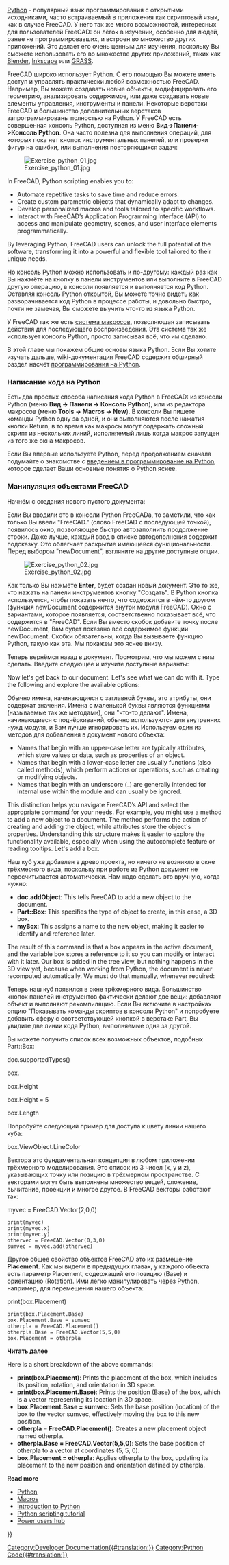 <languages/>

{{Docnav
|[[Manual:Creating_renderings|Creating renderings]]
|[[Manual:Creating_and_manipulating_geometry|Creating and manipulating geometry]]
|[[Manual:Introduction|Manual start]]
|IconC=Crystal_Clear_manual.png
}}

{{Manual:TOC}}

<div class="mw-translate-fuzzy">
[https://ru.wikipedia.org/wiki/Python Python] - популярный язык программирования с открытыми исходниками, часто встраиваемый в приложения как скриптовый язык, как в случае FreeCAD. У него так же много возможностей, интересных для пользователей FreeCAD: он лёгок в изучении, особенно для людей, ранее не программировавших, и встроен во множество других приложений. Это делает его очень ценным для изучения, поскольку Вы сможете использовать его во множестве других приложений, таких как [http://www.blender.org Blender], [http://www.inkscape.org Inkscape] или [http://grass.osgeo.org/ GRASS].
</div>

<div class="mw-translate-fuzzy">
FreeCAD широко использует Python. С его помощью Вы можете иметь доступ и управлять практически любой возможностью FreeCAD. Например, Вы можете создавать новые объекты, модифицировать его геометрию, анализировать содержимое, или даже создавать новые элементы управления, инструменты и панели. Некоторые верстаки FreeCAD и большинство дополнительных верстаков запрограммированы полностью на Python. У FreeCAD есть совершенная консоль Python, доступная из меню '''Вид->Панели->Консоль Python'''. Она часто полезна для выполнения операций, для которых пока нет кнопок инструментальных панелей, или проверки фигур на ошибки, или выполнения повторяющихся задач:
</div>

<div class="mw-translate-fuzzy">
[[Image:Exercise_python_01.jpg]]
</div>

In FreeCAD, Python scripting enables you to:

* Automate repetitive tasks to save time and reduce errors.
* Create custom parametric objects that dynamically adapt to changes.
* Develop personalized macros and tools tailored to specific workflows.
* Interact with FreeCAD’s Application Programming Interface (API) to access and manipulate geometry, scenes, and user interface elements programmatically.

By leveraging Python, FreeCAD users can unlock the full potential of the software, transforming it into a powerful and flexible tool tailored to their unique needs.

<div class="mw-translate-fuzzy">
Но консоль Python можно использовать и по-другому: каждый раз как Вы нажмёте на кнопку в панели инструментов или выполните в FreeCAD другую операцию, в консоли появляется и выполняется код Python. Оставляя консоль Python открытой, Вы можете точно видеть как разворачивается код Python в процессе работы, и довольно быстро, почти не замечая, Вы сможете выучить что-то из языка Python.
</div>


<div class="mw-translate-fuzzy">
У FreeCAD так же есть [[Macros/ru|система макросов]], позволяющая записывать действия для последующего воспроизведения. Эта система так же использует консоль Python, просто записывая всё, что им сделано.
</div>

В этой главе мы покажем общие основы языка Python. Если Вы хотите изучать дальше, wiki-документация FreeCAD содержит обширный раздел насчёт [[Power_users_hub|программирования на Python]].

<span id="Writing_Python_code"></span>
=== Написание кода на Python ===

<div class="mw-translate-fuzzy">
Есть два простых способа написания кода Python в FreeCAD: из консоли Python (меню '''Вид -> Панели -> Консоль Python'''), или из редактора макросов (меню '''Tools -> Macros -> New'''). В консоли Вы пишете команды Python одну за одной, и они выполняются после нажатия кнопки Return, в то время как макросы могут содержать сложный скрипт из нескольких линий, исполняемый лишь когда макрос запущен из того же окна макросов.
</div>

Если Вы впервые используете Python, перед продолжением сначала подумайте о знакомстве с [[Introduction_to_Python/ru|введением в программирование на Python]], которое сделает Ваши основные понятия о Python яснее.

<span id="Manipulating_FreeCAD_objects"></span>
=== Манипуляция объектами FreeCAD ===

Начнём с создания нового пустого документа:

{{Code|code=
doc = FreeCAD.newDocument()
}}

<div class="mw-translate-fuzzy">
Если Вы вводили это в консоли Python FreeCADа, то заметили, что как только Вы ввели "FreeCAD." (слово FreeCAD с последующей точкой), появилось окно, позволяющее быстро автозаполнить продолжение строки. Даже лучше, каждый ввод в списке автодополнения содержит подсказку. Это облегчает раскрытие имеющейся функциональности. Перед выбором "newDocument", взгляните на другие доступные опции.
</div>

<div class="mw-translate-fuzzy">
[[Image:Exercise_python_02.jpg]]
</div>

<div class="mw-translate-fuzzy">
Как только Вы нажмёте '''Enter''', будет создан новый документ. Это то же, что нажать на панели инструментов кнопку "Создать". В Python кнопка используется, чтобы показать нечто, что содержится в чём-то другом (функция newDocument содержится внутри модуля FreeCAD). Окно с вариантами, которое появляется, соответственно показывает всё, что содержится в "FreeCAD". Если Вы вместо скобок добавите точку после newDocument, Вам будет показано всё содержимое функции newDocument. Скобки обязательны, когда Вы вызываете функцию Python, такую как эта. Мы покажем это яснее внизу.
</div>

<div class="mw-translate-fuzzy">
Теперь вернёмся назад в документ. Посмотрим, что мы можем с ним сделать. Введите следующее и изучите доступные варианты:
</div>

Now let's get back to our document. Let's see what we can do with it. Type the following and explore the available options:

{{Code|code=
doc.
}}

<div class="mw-translate-fuzzy">
Обычно имена, начинающиеся с заглавной буквы, это атрибуты, они содержат значения. Имена с маленькой буквы являются функциями (называемые так же методами), они "что-то делают". Имена, начинающиеся с подчёркиваний, обычно используются для внутренних нужд модуля, и Вам лучше игнорировать их. Используем один из методов для добавления в документ нового объекта:
</div>

* Names that begin with an upper-case letter are typically attributes, which store values or data, such as properties of an object.
* Names that begin with a lower-case letter are usually functions (also called methods), which perform actions or operations, such as creating or modifying objects.
* Names that begin with an underscore (_) are generally intended for internal use within the module and can usually be ignored.

This distinction helps you navigate FreeCAD’s API and select the appropriate command for your needs. For example, you might use a method to add a new object to a document. The method performs the action of creating and adding the object, while attributes store the object's properties. Understanding this structure makes it easier to explore the functionality available, especially when using the autocomplete feature or reading tooltips. Let's add a box.

{{Code|code=
box = doc.addObject("Part::Box", "myBox")
}}

<div class="mw-translate-fuzzy">
Наш куб уже добавлен в древо проекта, но ничего не возникло в окне трёхмерного вида, поскольку при работе из Python документ не пересчитывается автоматически. Нам надо сделать это вручную, когда нужно:
</div>

*'''doc.addObject''': This tells FreeCAD to add a new object to the document.
*'''Part::Box''': This specifies the type of object to create, in this case, a 3D box.
*'''myBox''': This assigns a name to the new object, making it easier to identify and reference later.

The result of this command is that a box appears in the active document, and the variable box stores a reference to it so you can modify or interact with it later. Our box is added in the tree view, but nothing happens in the 3D view yet, because when working from Python, the document is never recomputed automatically. We must do that manually, whenever required:

{{Code|code=
doc.recompute()
}}

<div class="mw-translate-fuzzy">
Теперь наш куб появился в окне трёхмерного вида. Большинство кнопок панелей инструментов фактически делают две вещи: добавляют объект и выполняют рекомпиляцию. Если Вы включите в настройках опцию "Показывать команды скриптов в консоли Python" и попробуете добавить сферу с соответствующей кнопкой в верстаке Part, Вы увидите две линии кода Python, выполняемые одна за другой.
</div>

<div class="mw-translate-fuzzy">
Вы можете получить список всех возможных объектов, подобных Part::Box:
</div>

<div class="mw-translate-fuzzy">
doc.supportedTypes()
</div>

{{Code|code=
doc.supportedTypes()
}}

<div class="mw-translate-fuzzy">
box.
</div>

{{Code|code=
box.
}}

<div class="mw-translate-fuzzy">
box.Height
</div>

{{Code|code=
box.Height
}}

<div class="mw-translate-fuzzy">
box.Height = 5
</div>

{{Code|code=
box.Height = 5
}}

<div class="mw-translate-fuzzy">
box.Length
</div>

{{Code|code=
box.Length
}}

<div class="mw-translate-fuzzy">
Попробуйте следующий пример для доступа к цвету линии нашего куба:
</div>

<div class="mw-translate-fuzzy">
box.ViewObject.LineColor
</div>

{{Code|code=
box.ViewObject.LineColor
}}

<span id="Vectors_and_Placements"></span>
<div class="mw-translate-fuzzy">
Вектора это фундаментальная концепция в любом приложении трёхмерного моделирования. Это список из 3 чисел (x, y и z), указывающих точку или позицию в трёхмерном пространстве. С векторами могут быть выполнены множество вещей, сложение, вычитание, проекции и многое другое. В FreeCAD векторы работают так:
</div>

<div class="mw-translate-fuzzy">
myvec = FreeCAD.Vector(2,0,0)
 print(myvec)
 print(myvec.x)
 print(myvec.y)
 othervec = FreeCAD.Vector(0,3,0)
 sumvec = myvec.add(othervec)
</div>

<div class="mw-translate-fuzzy">
Другое общее свойство объектов FreeCAD это их размещение '''Placement'''. Как мы видели в предыдущих главах, у каждого объекта есть параметр Placement, содержащий его позицию (Base) и ориентацию (Rotation). Ими легко манипулировать через Python, например, для перемещения нашего объекта:
</div>

<div class="mw-translate-fuzzy">
print(box.Placement)
 print(box.Placement.Base)
 box.Placement.Base = sumvec
 otherpla = FreeCAD.Placement()
 otherpla.Base = FreeCAD.Vector(5,5,0)
 box.Placement = otherpla
</div>

<div class="mw-translate-fuzzy">
'''Читать далее'''
</div>

{{Code|code=
myvec = FreeCAD.Vector(2, 0, 0)
print(myvec)
print(myvec.x)
print(myvec.y)
othervec = FreeCAD.Vector(0, 3, 0)
sumvec = myvec.add(othervec)
}}

<div class="mw-translate-fuzzy">
{{Docnav/ru
|[[Manual:Creating renderings/ru|Создание визуализаций]]
|[[Manual:Creating and manipulating geometry/ru|Creating and manipulating geometry]]
|[[Manual:Introduction/ru|Manual start]]
|IconC=Crystal Clear manual.png
}}
</div>

<div class="mw-translate-fuzzy">
{{Docnav/ru
|[[Manual:Creating renderings/ru|Создание визуализаций]]
|[[Manual:Creating and manipulating geometry/ru|Creating and manipulating geometry]]
|[[Manual:Introduction/ru|Manual start]]
|IconC=Crystal Clear manual.png
}}
</div>

{{Code|code=
print(box.Placement)
print(box.Placement.Base)
box.Placement.Base = sumvec
otherpla = FreeCAD.Placement()
otherpla.Base = FreeCAD.Vector(5, 5, 0)
box.Placement = otherpla
}}

Here is a short breakdown of the above commands:

* '''print(box.Placement)''': Prints the placement of the box, which includes its position, rotation, and orientation in 3D space.
* '''print(box.Placement.Base)''': Prints the position (Base) of the box, which is a vector representing its location in 3D space.
* '''box.Placement.Base = sumvec''': Sets the base position (location) of the box to the vector sumvec, effectively moving the box to this new position.
* '''otherpla = FreeCAD.Placement()''': Creates a new placement object named otherpla.
* '''otherpla.Base = FreeCAD.Vector(5,5,0)''': Sets the base position of otherpla to a vector at coordinates (5, 5, 0).
* '''box.Placement = otherpla''': Applies otherpla to the box, updating its placement to the new position and orientation defined by otherpla.

'''Read more'''

* [https://www.python.org Python]
* [[Macros|Macros]]
* [[Introduction_to_Python|Introduction to Python]]
* [[Python_scripting_tutorial|Python scripting tutorial]]
* [[Power_users_hub|Power users hub]]


{{Docnav
|[[Manual:Creating_renderings|Creating renderings]]
|[[Manual:Creating_and_manipulating_geometry|Creating and manipulating geometry]]
|[[Manual:Introduction|Manual start]]
|IconC=Crystal_Clear_manual.png
}}

{{Powerdocnavi{{#translation:}}}}
[[Category:Developer Documentation{{#translation:}}]]
[[Category:Python Code{{#translation:}}]]